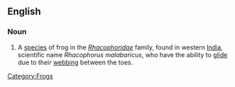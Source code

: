 ==English==
{{wikipedia}}
=== Noun ===
{{en-noun|sg=[[Malabar]] [[flying]] [[frog]]}}

# A [[species]] of frog in the ''[[Rhacophoridae]]'' family, found in western [[India]], scientific name ''Rhacophorus malabaricus'', who have the ability to [[glide]] due to their [[webbing]] between the toes. 

[[Category:Frogs]]